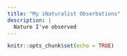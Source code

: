 ```yaml
---
title: "My iNaturalist Obserbations"
description: |
  Nature I've observed
---
```


```r
knitr::opts_chunk$set(echo = TRUE)
```


